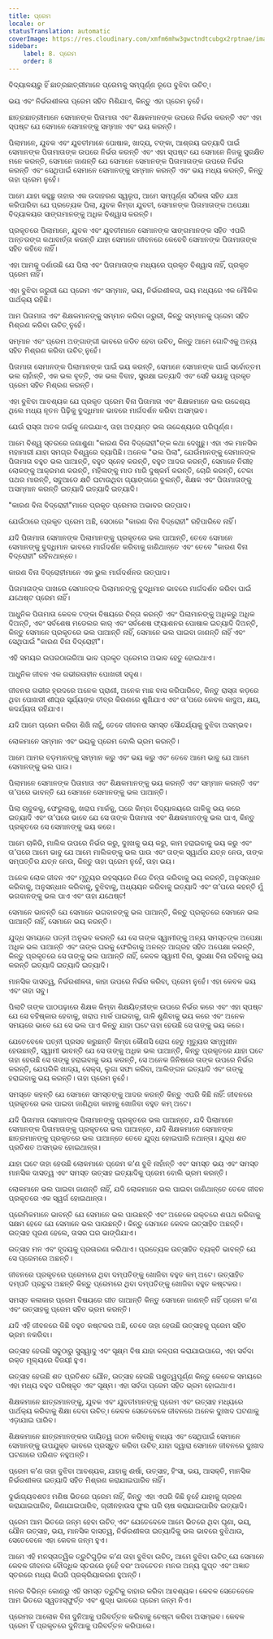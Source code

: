 ```yaml
---
title: ପ୍ରେମ
locale: or
statusTranslation: automatic
coverImage: https://res.cloudinary.com/xmfm6mhw3gwctndtcubgx2rptnae/image/upload/v1740337243/small_cover_educacion_fundamental_a051170f1c.webp
sidebar:
    label: 8. ପ୍ରେମ
    order: 8
---
```

ବିଦ୍ୟାଳୟରୁ ହିଁ ଛାତ୍ରଛାତ୍ରୀମାନେ ପ୍ରେମକୁ ସମ୍ପୂର୍ଣ୍ଣ ରୂପେ ବୁଝିବା ଉଚିତ୍।

ଭୟ ଏବଂ ନିର୍ଭରଶୀଳତା ପ୍ରେମ ସହିତ ମିଶିଯାଏ, କିନ୍ତୁ ଏହା ପ୍ରେମ ନୁହେଁ।

ଛାତ୍ରଛାତ୍ରୀମାନେ ସେମାନଙ୍କ ପିତାମାତା ଏବଂ ଶିକ୍ଷକମାନଙ୍କ ଉପରେ ନିର୍ଭର କରନ୍ତି ଏବଂ ଏହା ସ୍ପଷ୍ଟ ଯେ ସେମାନେ ସେମାନଙ୍କୁ ସମ୍ମାନ ଏବଂ ଭୟ କରନ୍ତି।

ପିଲାମାନେ, ଯୁବକ ଏବଂ ଯୁବତୀମାନେ ପୋଷାକ, ଖାଦ୍ୟ, ଟଙ୍କା, ଆଶ୍ରୟ ଇତ୍ୟାଦି ପାଇଁ ସେମାନଙ୍କ ପିତାମାତାଙ୍କ ଉପରେ ନିର୍ଭର କରନ୍ତି ଏବଂ ଏହା ସ୍ପଷ୍ଟ ଯେ ସେମାନେ ନିଜକୁ ସୁରକ୍ଷିତ ମନେ କରନ୍ତି, ସେମାନେ ଜାଣନ୍ତି ଯେ ସେମାନେ ସେମାନଙ୍କ ପିତାମାତାଙ୍କ ଉପରେ ନିର୍ଭର କରନ୍ତି ଏବଂ ସେଥିପାଇଁ ସେମାନେ ସେମାନଙ୍କୁ ସମ୍ମାନ କରନ୍ତି ଏବଂ ଭୟ ମଧ୍ୟ କରନ୍ତି, କିନ୍ତୁ ତାହା ପ୍ରେମ ନୁହେଁ।

ଆମେ ଯାହା କହୁଛୁ ତାହାର ଏକ ଉଦାହରଣ ସ୍ୱରୂପ, ଆମେ ସମ୍ପୂର୍ଣ୍ଣ ସଠିକତା ସହିତ ଯାଞ୍ଚ କରିପାରିବା ଯେ ପ୍ରତ୍ୟେକ ପିଲା, ଯୁବକ କିମ୍ବା ଯୁବତୀ, ସେମାନଙ୍କ ପିତାମାତାଙ୍କ ଅପେକ୍ଷା ବିଦ୍ୟାଳୟର ସାଙ୍ଗମାନଙ୍କୁ ଅଧିକ ବିଶ୍ୱାସ କରନ୍ତି।

ପ୍ରକୃତରେ ପିଲାମାନେ, ଯୁବକ ଏବଂ ଯୁବତୀମାନେ ସେମାନଙ୍କ ସାଙ୍ଗମାନଙ୍କ ସହିତ ଏପରି ଅନ୍ତରଙ୍ଗ କଥାବାର୍ତ୍ତା କରନ୍ତି ଯାହା ସେମାନେ ଜୀବନରେ କେବେବି ସେମାନଙ୍କ ପିତାମାତାଙ୍କ ସହିତ କହିବେ ନାହିଁ।

ଏହା ଆମକୁ ଦର୍ଶାଉଛି ଯେ ପିଲା ଏବଂ ପିତାମାତାଙ୍କ ମଧ୍ୟରେ ପ୍ରକୃତ ବିଶ୍ୱାସ ନାହିଁ, ପ୍ରକୃତ ପ୍ରେମ ନାହିଁ।

ଏହା ବୁଝିବା ଜରୁରୀ ଯେ ପ୍ରେମ ଏବଂ ସମ୍ମାନ, ଭୟ, ନିର୍ଭରଶୀଳତା, ଭୟ ମଧ୍ୟରେ ଏକ ମୌଳିକ ପାର୍ଥକ୍ୟ ରହିଛି।

ଆମ ପିତାମାତା ଏବଂ ଶିକ୍ଷକମାନଙ୍କୁ ସମ୍ମାନ କରିବା ଜରୁରୀ, କିନ୍ତୁ ସମ୍ମାନକୁ ପ୍ରେମ ସହିତ ମିଶ୍ରଣ କରିବା ଉଚିତ୍ ନୁହେଁ।

ସମ୍ମାନ ଏବଂ ପ୍ରେମ ଅଙ୍ଗାଙ୍ଗୀ ଭାବରେ ଜଡିତ ହେବା ଉଚିତ୍, କିନ୍ତୁ ଆମେ ଗୋଟିଏକୁ ଅନ୍ୟ ସହିତ ମିଶ୍ରଣ କରିବା ଉଚିତ୍ ନୁହେଁ।

ପିତାମାତା ସେମାନଙ୍କ ପିଲାମାନଙ୍କ ପାଇଁ ଭୟ କରନ୍ତି, ସେମାନେ ସେମାନଙ୍କ ପାଇଁ ସର୍ବୋତ୍ତମ ଭଲ ଚାହାଁନ୍ତି, ଏକ ଭଲ ବୃତ୍ତି, ଏକ ଭଲ ବିବାହ, ସୁରକ୍ଷା ଇତ୍ୟାଦି ଏବଂ ସେହି ଭୟକୁ ପ୍ରକୃତ ପ୍ରେମ ସହିତ ମିଶ୍ରଣ କରନ୍ତି।

ଏହା ବୁଝିବା ଆବଶ୍ୟକ ଯେ ପ୍ରକୃତ ପ୍ରେମ ବିନା ପିତାମାତା ଏବଂ ଶିକ୍ଷକମାନେ ଭଲ ଉଦ୍ଦେଶ୍ୟ ଥିଲେ ମଧ୍ୟ ନୂତନ ପିଢ଼ିକୁ ବୁଦ୍ଧିମାନ ଭାବରେ ମାର୍ଗଦର୍ଶନ କରିବା ଅସମ୍ଭବ।

ଯେଉଁ ରାସ୍ତା ଅତଳ ଗର୍ଭକୁ ନେଇଯାଏ, ତାହା ଅତ୍ୟନ୍ତ ଭଲ ଉଦ୍ଦେଶ୍ୟରେ ପରିପୂର୍ଣ୍ଣ।

ଆମେ ବିଶ୍ୱ ସ୍ତରରେ ଜଣାଶୁଣା "କାରଣ ବିନା ବିଦ୍ରୋହୀ"ଙ୍କ କଥା ଦେଖୁଛୁ। ଏହା ଏକ ମାନସିକ ମହାମାରୀ ଯାହା ସମଗ୍ର ବିଶ୍ୱରେ ବ୍ୟାପିଛି। ଅନେକ "ଭଲ ପିଲା", ଯେଉଁମାନଙ୍କୁ ସେମାନଙ୍କ ପିତାମାତା ବହୁତ ଭଲ ପାଆନ୍ତି, ବହୁତ ସ୍ନେହ କରନ୍ତି, ବହୁତ ଆଦର କରନ୍ତି, ସେମାନେ ନିରୀହ ଲୋକଙ୍କୁ ଆକ୍ରମଣ କରନ୍ତି, ମହିଳାଙ୍କୁ ମାଡ ମାରି ଦୁଷ୍କର୍ମ କରନ୍ତି, ଚୋରି କରନ୍ତି, ଟେକା ପଥର ମାରନ୍ତି, ସବୁଆଡେ କ୍ଷତି ଘଟାଉଥିବା ଗ୍ୟାଙ୍ଗରେ ବୁଲନ୍ତି, ଶିକ୍ଷକ ଏବଂ ପିତାମାତାଙ୍କୁ ଅସମ୍ମାନ କରନ୍ତି ଇତ୍ୟାଦି ଇତ୍ୟାଦି ଇତ୍ୟାଦି।

"କାରଣ ବିନା ବିଦ୍ରୋହୀ"ମାନେ ପ୍ରକୃତ ପ୍ରେମର ଅଭାବର ଉତ୍ପାଦ।

ଯେଉଁଠାରେ ପ୍ରକୃତ ପ୍ରେମ ଅଛି, ସେଠାରେ "କାରଣ ବିନା ବିଦ୍ରୋହୀ" ରହିପାରିବେ ନାହିଁ।

ଯଦି ପିତାମାତା ସେମାନଙ୍କ ପିଲାମାନଙ୍କୁ ପ୍ରକୃତରେ ଭଲ ପାଆନ୍ତି, ତେବେ ସେମାନେ ସେମାନଙ୍କୁ ବୁଦ୍ଧିମାନ ଭାବରେ ମାର୍ଗଦର୍ଶନ କରିବାକୁ ଜାଣିଥାନ୍ତେ ଏବଂ ତେବେ "କାରଣ ବିନା ବିଦ୍ରୋହୀ" ରହିନଥାନ୍ତେ।

କାରଣ ବିନା ବିଦ୍ରୋହୀମାନେ ଏକ ଭୁଲ ମାର୍ଗଦର୍ଶନର ଉତ୍ପାଦ।

ପିତାମାତାଙ୍କ ପାଖରେ ସେମାନଙ୍କ ପିଲାମାନଙ୍କୁ ବୁଦ୍ଧିମାନ ଭାବରେ ମାର୍ଗଦର୍ଶନ କରିବା ପାଇଁ ଯଥେଷ୍ଟ ପ୍ରେମ ନାହିଁ।

ଆଧୁନିକ ପିତାମାତା କେବଳ ଟଙ୍କା ବିଷୟରେ ଚିନ୍ତା କରନ୍ତି ଏବଂ ପିଲାମାନଙ୍କୁ ଅଧିକରୁ ଅଧିକ ଦିଅନ୍ତି, ଏବଂ ସର୍ବଶେଷ ମଡେଲର କାର୍ ଏବଂ ସର୍ବଶେଷ ଫ୍ୟାଶନର ପୋଷାକ ଇତ୍ୟାଦି ଦିଅନ୍ତି, କିନ୍ତୁ ସେମାନେ ପ୍ରକୃତରେ ଭଲ ପାଆନ୍ତି ନାହିଁ, ସେମାନେ ଭଲ ପାଇବା ଜାଣନ୍ତି ନାହିଁ ଏବଂ ସେଥିପାଇଁ "କାରଣ ବିନା ବିଦ୍ରୋହୀ"।

ଏହି ସମୟର ଉପରଠାଉରିଆ ଭାବ ପ୍ରକୃତ ପ୍ରେମର ଅଭାବ ହେତୁ ହୋଇଥାଏ।

ଆଧୁନିକ ଜୀବନ ଏକ ଗଭୀରତାହୀନ ପୋଖରୀ ସଦୃଶ।

ଜୀବନର ଗଭୀର ହ୍ରଦରେ ଅନେକ ପ୍ରାଣୀ, ଅନେକ ମାଛ ବାସ କରିପାରିବେ, କିନ୍ତୁ ରାସ୍ତା କଡ଼ରେ ଥିବା ପୋଖରୀ ଶୀଘ୍ର ସୂର୍ଯ୍ୟଙ୍କ ତୀବ୍ର କିରଣରେ ଶୁଖିଯାଏ ଏବଂ ତା’ପରେ କେବଳ କାଦୁଅ, କ୍ଷୟ, କଦର୍ଯ୍ୟତା ରହିଯାଏ।

ଯଦି ଆମେ ପ୍ରେମ କରିବା ଶିଖି ନାହୁଁ, ତେବେ ଜୀବନର ସମସ୍ତ ସୌନ୍ଦର୍ଯ୍ୟକୁ ବୁଝିବା ଅସମ୍ଭବ।

ଲୋକମାନେ ସମ୍ମାନ ଏବଂ ଭୟକୁ ପ୍ରେମ ବୋଲି ଭ୍ରମ କରନ୍ତି।

ଆମେ ଆମର ବଡ଼ମାନଙ୍କୁ ସମ୍ମାନ କରୁ ଏବଂ ଭୟ କରୁ ଏବଂ ତେବେ ଆମେ ଭାବୁ ଯେ ଆମେ ସେମାନଙ୍କୁ ଭଲ ପାଉ।

ପିଲାମାନେ ସେମାନଙ୍କ ପିତାମାତା ଏବଂ ଶିକ୍ଷକମାନଙ୍କୁ ଭୟ କରନ୍ତି ଏବଂ ସମ୍ମାନ କରନ୍ତି ଏବଂ ତା’ପରେ ଭାବନ୍ତି ଯେ ସେମାନେ ସେମାନଙ୍କୁ ଭଲ ପାଆନ୍ତି।

ପିଲା ଚାବୁକକୁ, ଫେରୁଲାକୁ, ଖରାପ ମାର୍କକୁ, ଘରେ କିମ୍ବା ବିଦ୍ୟାଳୟରେ ଗାଳିକୁ ଭୟ କରେ ଇତ୍ୟାଦି ଏବଂ ତା’ପରେ ଭାବେ ଯେ ସେ ତାଙ୍କ ପିତାମାତା ଏବଂ ଶିକ୍ଷକମାନଙ୍କୁ ଭଲ ପାଏ, କିନ୍ତୁ ପ୍ରକୃତରେ ସେ ସେମାନଙ୍କୁ ଭୟ କରେ।

ଆମେ ଚାକିରି, ମାଲିକ ଉପରେ ନିର୍ଭର କରୁ, ଦୁଃଖକୁ ଭୟ କରୁ, କାମ ହରାଇବାକୁ ଭୟ କରୁ ଏବଂ ତା’ପରେ ଆମେ ଭାବୁ ଯେ ଆମେ ମାଲିକଙ୍କୁ ଭଲ ପାଉ ଏବଂ ତାଙ୍କ ସ୍ୱାର୍ଥର ଯତ୍ନ ନେଉ, ତାଙ୍କ ସମ୍ପତ୍ତିର ଯତ୍ନ ନେଉ, କିନ୍ତୁ ତାହା ପ୍ରେମ ନୁହେଁ, ତାହା ଭୟ।

ଅନେକ ଲୋକ ଜୀବନ ଏବଂ ମୃତ୍ୟୁର ରହସ୍ୟରେ ନିଜେ ଚିନ୍ତା କରିବାକୁ ଭୟ କରନ୍ତି, ଅନୁସନ୍ଧାନ କରିବାକୁ, ଅନୁସନ୍ଧାନ କରିବାକୁ, ବୁଝିବାକୁ, ଅଧ୍ୟୟନ କରିବାକୁ ଇତ୍ୟାଦି ଏବଂ ତା’ପରେ କହନ୍ତି ମୁଁ ଭଗବାନଙ୍କୁ ଭଲ ପାଏ ଏବଂ ତାହା ଯଥେଷ୍ଟ!

ସେମାନେ ଭାବନ୍ତି ଯେ ସେମାନେ ଭଗବାନଙ୍କୁ ଭଲ ପାଆନ୍ତି, କିନ୍ତୁ ପ୍ରକୃତରେ ସେମାନେ ଭଲ ପାଆନ୍ତି ନାହିଁ, ସେମାନେ ଭୟ କରନ୍ତି।

ଯୁଦ୍ଧ ସମୟରେ ପତ୍ନୀ ଅନୁଭବ କରନ୍ତି ଯେ ସେ ତାଙ୍କ ସ୍ୱାମୀଙ୍କୁ ଅନ୍ୟ ସମସ୍ତଙ୍କ ଅପେକ୍ଷା ଅଧିକ ଭଲ ପାଆନ୍ତି ଏବଂ ତାଙ୍କ ଘରକୁ ଫେରିବାକୁ ଅନନ୍ତ ଆଗ୍ରହ ସହିତ ଅପେକ୍ଷା କରନ୍ତି, କିନ୍ତୁ ପ୍ରକୃତରେ ସେ ତାଙ୍କୁ ଭଲ ପାଆନ୍ତି ନାହିଁ, କେବଳ ସ୍ୱାମୀ ବିନା, ସୁରକ୍ଷା ବିନା ରହିବାକୁ ଭୟ କରନ୍ତି ଇତ୍ୟାଦି ଇତ୍ୟାଦି ଇତ୍ୟାଦି।

ମାନସିକ ଦାସତ୍ୱ, ନିର୍ଭରଶୀଳତା, କାହା ଉପରେ ନିର୍ଭର କରିବା, ପ୍ରେମ ନୁହେଁ। ଏହା କେବଳ ଭୟ ଏବଂ ତାହା ସବୁ।

ପିଲାଟି ତାଙ୍କ ପାଠପଢ଼ାରେ ଶିକ୍ଷକ କିମ୍ବା ଶିକ୍ଷୟିତ୍ରୀଙ୍କ ଉପରେ ନିର୍ଭର କରେ ଏବଂ ଏହା ସ୍ପଷ୍ଟ ଯେ ସେ ବହିଷ୍କାର ହେବାକୁ, ଖରାପ ମାର୍କ ପାଇବାକୁ, ଗାଳି ଶୁଣିବାକୁ ଭୟ କରେ ଏବଂ ଅନେକ ସମୟରେ ଭାବେ ଯେ ସେ ଭଲ ପାଏ କିନ୍ତୁ ଯାହା ଘଟେ ତାହା ହେଉଛି ସେ ତାଙ୍କୁ ଭୟ କରେ।

ଯେତେବେଳେ ପତ୍ନୀ ପ୍ରସବ କରୁଛନ୍ତି କିମ୍ବା କୌଣସି ରୋଗ ହେତୁ ମୃତ୍ୟୁର ସମ୍ମୁଖୀନ ହେଉଛନ୍ତି, ସ୍ୱାମୀ ଭାବନ୍ତି ଯେ ସେ ତାଙ୍କୁ ଅଧିକ ଭଲ ପାଆନ୍ତି, କିନ୍ତୁ ପ୍ରକୃତରେ ଯାହା ଘଟେ ତାହା ହେଉଛି ସେ ତାଙ୍କୁ ହରାଇବାକୁ ଭୟ କରନ୍ତି, ସେ ଅନେକ ଜିନିଷରେ ତାଙ୍କ ଉପରେ ନିର୍ଭର କରନ୍ତି, ଯେପରିକି ଖାଦ୍ୟ, ସେକ୍ସ, ଲୁଗା ସଫା କରିବା, ଆଲିଙ୍ଗନ ଇତ୍ୟାଦି ଏବଂ ତାଙ୍କୁ ହରାଇବାକୁ ଭୟ କରନ୍ତି। ତାହା ପ୍ରେମ ନୁହେଁ।

ସମସ୍ତେ କହନ୍ତି ଯେ ସେମାନେ ସମସ୍ତଙ୍କୁ ଆଦର କରନ୍ତି କିନ୍ତୁ ଏପରି କିଛି ନାହିଁ: ଜୀବନରେ ପ୍ରକୃତରେ ଭଲ ପାଇବା ଜାଣିଥିବା କାହାକୁ ଖୋଜିବା ବହୁତ କମ୍ ଅଟେ।

ଯଦି ପିତାମାତା ସେମାନଙ୍କ ପିଲାମାନଙ୍କୁ ପ୍ରକୃତରେ ଭଲ ପାଆନ୍ତେ, ଯଦି ପିଲାମାନେ ସେମାନଙ୍କ ପିତାମାତାଙ୍କୁ ପ୍ରକୃତରେ ଭଲ ପାଆନ୍ତେ, ଯଦି ଶିକ୍ଷକମାନେ ସେମାନଙ୍କ ଛାତ୍ରମାନଙ୍କୁ ପ୍ରକୃତରେ ଭଲ ପାଆନ୍ତେ ତେବେ ଯୁଦ୍ଧ ହୋଇପାରି ନଥାନ୍ତା। ଯୁଦ୍ଧ ଶତ ପ୍ରତିଶତ ଅସମ୍ଭବ ହୋଇଥାନ୍ତା।

ଯାହା ଘଟେ ତାହା ହେଉଛି ଲୋକମାନେ ପ୍ରେମ କ’ଣ ବୁଝି ନାହାଁନ୍ତି ଏବଂ ସମସ୍ତ ଭୟ ଏବଂ ସମସ୍ତ ମାନସିକ ଦାସତ୍ୱ ଏବଂ ସମସ୍ତ ଉତ୍ସାହ ଇତ୍ୟାଦିକୁ ପ୍ରେମ ବୋଲି ଭ୍ରମ କରନ୍ତି।

ଲୋକମାନେ ଭଲ ପାଇବା ଜାଣନ୍ତି ନାହିଁ, ଯଦି ଲୋକମାନେ ଭଲ ପାଇବା ଜାଣିଥାନ୍ତେ ତେବେ ଜୀବନ ପ୍ରକୃତରେ ଏକ ସ୍ୱର୍ଗ ହୋଇଥାନ୍ତା।

ପ୍ରେମିକମାନେ ଭାବନ୍ତି ଯେ ସେମାନେ ଭଲ ପାଉଛନ୍ତି ଏବଂ ଅନେକେ ରକ୍ତରେ ଶପଥ କରିବାକୁ ସକ୍ଷମ ହେବେ ଯେ ସେମାନେ ଭଲ ପାଉଛନ୍ତି। କିନ୍ତୁ ସେମାନେ କେବଳ ଉତ୍ସାହିତ ଅଛନ୍ତି। ଉତ୍ସାହ ପୂରଣ ହେଲେ, ତାସର ଘର ଭାଙ୍ଗିଯାଏ।

ଉତ୍ସାହ ମନ ଏବଂ ହୃଦୟକୁ ପ୍ରତାରଣା କରିଥାଏ। ପ୍ରତ୍ୟେକ ଉତ୍ସାହିତ ବ୍ୟକ୍ତି ଭାବନ୍ତି ଯେ ସେ ପ୍ରେମରେ ଅଛନ୍ତି।

ଜୀବନରେ ପ୍ରକୃତରେ ପ୍ରେମରେ ଥିବା ଦମ୍ପତିଙ୍କୁ ଖୋଜିବା ବହୁତ କମ୍ ଅଟେ। ଉତ୍ସାହିତ ଦମ୍ପତି ପ୍ରଚୁର ଅଛନ୍ତି କିନ୍ତୁ ପ୍ରେମରେ ଥିବା ଦମ୍ପତିଙ୍କୁ ଖୋଜିବା ବହୁତ କଷ୍ଟକର।

ସମସ୍ତ କଳାକାର ପ୍ରେମ ବିଷୟରେ ଗୀତ ଗାଆନ୍ତି କିନ୍ତୁ ସେମାନେ ଜାଣନ୍ତି ନାହିଁ ପ୍ରେମ କ’ଣ ଏବଂ ଉତ୍ସାହକୁ ପ୍ରେମ ସହିତ ଭ୍ରମ କରନ୍ତି।

ଯଦି ଏହି ଜୀବନରେ କିଛି ବହୁତ କଷ୍ଟକର ଅଛି, ତେବେ ତାହା ହେଉଛି ଉତ୍ସାହକୁ ପ୍ରେମ ସହିତ ଭ୍ରମ ନକରିବା।

ଉତ୍ସାହ ହେଉଛି ସବୁଠାରୁ ସୁସ୍ୱାଦୁ ଏବଂ ସୂକ୍ଷ୍ମ ବିଷ ଯାହା କଳ୍ପନା କରାଯାଇପାରେ, ଏହା ସର୍ବଦା ରକ୍ତ ମୂଲ୍ୟରେ ବିଜୟୀ ହୁଏ।

ଉତ୍ସାହ ହେଉଛି ଶତ ପ୍ରତିଶତ ଯୌନ, ଉତ୍ସାହ ହେଉଛି ପଶୁତ୍ୱପୂର୍ଣ୍ଣ କିନ୍ତୁ କେତେକ ସମୟରେ ଏହା ମଧ୍ୟ ବହୁତ ପରିଷ୍କୃତ ଏବଂ ସୂକ୍ଷ୍ମ। ଏହା ସର୍ବଦା ପ୍ରେମ ସହିତ ଭ୍ରମ ହୋଇଥାଏ।

ଶିକ୍ଷକମାନେ ଛାତ୍ରମାନଙ୍କୁ, ଯୁବକ ଏବଂ ଯୁବତୀମାନଙ୍କୁ ପ୍ରେମ ଏବଂ ଉତ୍ସାହ ମଧ୍ୟରେ ପାର୍ଥକ୍ୟ କରିବାକୁ ଶିକ୍ଷା ଦେବା ଉଚିତ୍। କେବଳ ସେତେବେଳେ ଜୀବନରେ ଅନେକ ଦୁଃଖଦ ଘଟଣାକୁ ଏଡ଼ାଯାଇ ପାରିବ।

ଶିକ୍ଷକମାନେ ଛାତ୍ରମାନଙ୍କର ଦାୟିତ୍ୱ ଗଠନ କରିବାକୁ ବାଧ୍ୟ ଏବଂ ସେଥିପାଇଁ ସେମାନେ ସେମାନଙ୍କୁ ଉପଯୁକ୍ତ ଭାବରେ ପ୍ରସ୍ତୁତ କରିବା ଉଚିତ୍ ଯାହା ଦ୍ୱାରା ସେମାନେ ଜୀବନରେ ଦୁଃଖଦ ଘଟଣାରେ ପରିଣତ ନହୁଅନ୍ତି।

ପ୍ରେମ କ’ଣ ତାହା ବୁଝିବା ଆବଶ୍ୟକ, ଯାହାକୁ ଈର୍ଷା, ଉତ୍ସାହ, ହିଂସା, ଭୟ, ଆସକ୍ତି, ମାନସିକ ନିର୍ଭରଶୀଳତା ଇତ୍ୟାଦି ସହିତ ମିଶ୍ରଣ କରାଯାଇପାରିବ ନାହିଁ।

ଦୁର୍ଭାଗ୍ୟବଶତଃ ମଣିଷ ଭିତରେ ପ୍ରେମ ନାହିଁ, କିନ୍ତୁ ଏହା ଏପରି କିଛି ନୁହେଁ ଯାହାକୁ ଗ୍ରହଣ କରାଯାଇପାରିବ, କିଣାଯାଇପାରିବ, ଗ୍ରୀନହାଉସ ଫୁଲ ପରି ଚାଷ କରାଯାଇପାରିବ ଇତ୍ୟାଦି।

ପ୍ରେମ ଆମ ଭିତରେ ଜନ୍ମ ହେବା ଉଚିତ୍ ଏବଂ ଯେତେବେଳେ ଆମେ ଭିତରେ ଥିବା ଘୃଣା, ଭୟ, ଯୌନ ଉତ୍ସାହ, ଭୟ, ମାନସିକ ଦାସତ୍ୱ, ନିର୍ଭରଶୀଳତା ଇତ୍ୟାଦିକୁ ଭଲ ଭାବରେ ବୁଝିଥାଉ, ସେତେବେଳେ ଏହା କେବଳ ଜନ୍ମ ହୁଏ।

ଆମେ ଏହି ମନସ୍ତାତ୍ୱିକ ତ୍ରୁଟିଗୁଡ଼ିକ କ’ଣ ତାହା ବୁଝିବା ଉଚିତ୍, ଆମେ ବୁଝିବା ଉଚିତ୍ ଯେ ସେମାନେ କେବଳ ଜୀବନର ବୌଦ୍ଧିକ ସ୍ତରରେ ନୁହେଁ ବରଂ ଅବଚେତନ ମନର ଅନ୍ୟ ଗୁପ୍ତ ଏବଂ ଅଜ୍ଞାତ ସ୍ତରରେ ମଧ୍ୟ କିପରି ପ୍ରକ୍ରିୟାକରଣ ହୁଅନ୍ତି।

ମନର ବିଭିନ୍ନ କୋଣରୁ ଏହି ସମସ୍ତ ତ୍ରୁଟିକୁ ବାହାର କରିବା ଆବଶ୍ୟକ। କେବଳ ସେତେବେଳେ ଆମ ଭିତରେ ସ୍ୱତଃସ୍ଫୁର୍ତ୍ତ ଏବଂ ଶୁଦ୍ଧ ଭାବରେ ପ୍ରେମ ଜନ୍ମ ନିଏ।

ପ୍ରେମର ଆଲୋକ ବିନା ଦୁନିଆକୁ ପରିବର୍ତ୍ତନ କରିବାକୁ ଚେଷ୍ଟା କରିବା ଅସମ୍ଭବ। କେବଳ ପ୍ରେମ ହିଁ ପ୍ରକୃତରେ ଦୁନିଆକୁ ପରିବର୍ତ୍ତନ କରିପାରେ।

